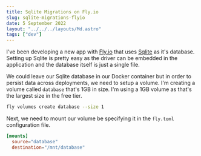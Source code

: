 ```yaml
---
title: Sqlite Migrations on Fly.io
slug: sqlite-migrations-flyio
date: 5 September 2022
layout: "../../../layouts/Md.astro"
tags: ["dev"]
---
```


I've been developing a new app with [Fly.io](https://fly.io) that uses [Sqlite](https://www.sqlite.org) as it's database.
Setting up Sqlite is pretty easy as the driver can be embedded in the application and the database itself is just a single file. 

We could leave our Sqlite database in our Docker container but in order to persist data across deployments,
we need to setup a volume.
I'm creating a volume called `database` that's 1GB in size.
I'm using a 1GB volume as that's the largest size in the free tier.

```sh
fly volumes create database --size 1
```

Next, we need to mount our volume be specifying it in the `fly.toml` configuration file.

```toml
[mounts]
  source="database"
  destination="/mnt/database"
```

